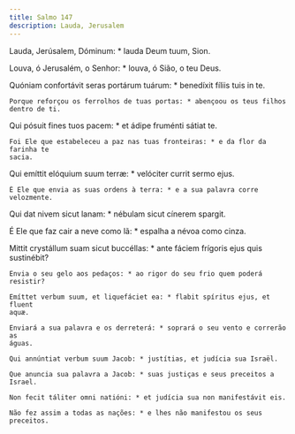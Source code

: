 ```yaml
---
title: Salmo 147
description: Lauda, Jerusalem
---
```


<div class="side-by-side not-content">

Lauda, Jerúsalem, Dóminum: \* lauda Deum tuum, Sion.</span>

Louva, ó Jerusalém, o Senhor: \* louva, ó Sião, o teu Deus.

  <span>
    Quóniam confortávit seras portárum tuárum: * benedíxit fíliis tuis in te.
 
    Porque reforçou os ferrolhos de tuas portas: * abençoou os teus filhos
    dentro de ti.

Qui pósuit fines tuos pacem: \* et ádipe fruménti sátiat te.

    Foi Ele que estabeleceu a paz nas tuas fronteiras: * e da flor da farinha te
    sacia.

Qui emíttit elóquium suum terræ: \* velóciter currit sermo ejus.

    É Ele que envia as suas ordens à terra: * e a sua palavra corre velozmente.

Qui dat nivem sicut lanam: \* nébulam sicut cínerem spargit.</span>

É Ele que faz cair a neve como lã: \* espalha a névoa como cinza.

  <span>
    Mittit crystállum suam sicut buccéllas: * ante fáciem frígoris ejus quis
    sustinébit?
 
    Envia o seu gelo aos pedaços: * ao rigor do seu frio quem poderá resistir?
 
    Emíttet verbum suum, et liquefáciet ea: * flabit spíritus ejus, et fluent
    aquæ.
 
    Enviará a sua palavra e os derreterá: * soprará o seu vento e correrão as
    águas.
 
    Qui annúntiat verbum suum Jacob: * justítias, et judícia sua Israël.
 
    Que anuncia sua palavra a Jacob: * suas justiças e seus preceitos a Israel.
 
    Non fecit táliter omni natióni: * et judícia sua non manifestávit eis.
 
    Não fez assim a todas as nações: * e lhes não manifestou os seus preceitos.

</div>
